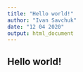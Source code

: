 ```yaml
---
title: "Hello world!"
author: "Ivan Savchuk"
date: "12 04 2020"
output: html_document
---
```


## Hello world!